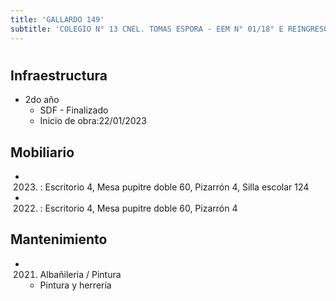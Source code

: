 ```yaml
---
title: 'GALLARDO 149'
subtitle: 'COLEGIO N° 13 CNEL. TOMAS ESPORA - EEM N° 01/18° E REINGRESO - PI LUZ DE LUNA'
---
```


#
## Infraestructura

* 2do año 
    + SDF - Finalizado 
    + Inicio de obra:22/01/2023 



## Mobiliario

*  (2023) : Escritorio 4, Mesa pupitre doble 60, Pizarrón 4, Silla escolar 124 

*  (2022) : Escritorio 4, Mesa pupitre doble 60, Pizarrón 4 





## Mantenimiento

*  (2021) Albañileria / Pintura 
    + Pintura y herrería






